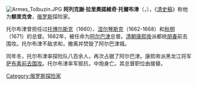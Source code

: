 {{request translation|time=2016-04-30T09:43:13+00:00}}
{{unreferenced|time=2016-04-30T09:43:13+00:00}}
[[File:Armes_Tolbuzin.JPG|thumb]]
'''阿列克謝·拉里奧諾維奇·托爾布津'''（{{lang-ru|Алексей Ларионович Толбузин}}，{{bd|？||1686年|7月27日|}}），《[[清史稿|清史稿]]》称他为'''额里克舍'''，[[俄罗斯|俄罗斯]]探险家。

托尔布津曾担任过[[托博尔斯克|托博尔斯克]]（1660）、[[涅尔琴斯克|涅尔琴斯克]]（1662-1668）和[[秋明|秋明]]（1671）的总督。1682年，被任命为[[阿尔巴津|阿尔巴津]]总督。[[清朝|清朝]][[康熙帝|康熙帝]]派都统[[朋春|朋春]]前去围攻。托尔布津不敌求和，撤离并焚毁了阿尔巴津城。

同年冬，托尔布津率探险队八百余人，再次占据了阿尔巴津。康熙帝派黑龙江将军[[萨布素|萨布素]][[雅克萨战役|前去围攻]]。托尔布津率军抵抗，中炮身亡。其总督职位由{{tsl|ru|Бейтон, Афанасий Иванович|阿法那西·貝頓}}接替。


[[Category:俄罗斯探险家|Category:俄罗斯探险家]]